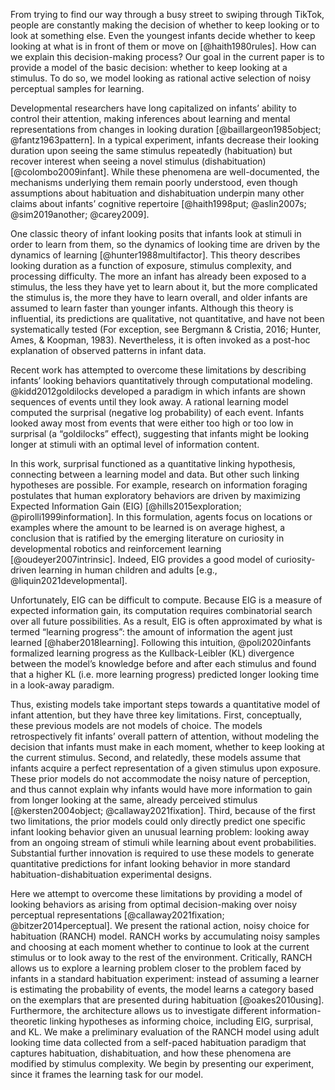 
From trying to find our way through a busy street to swiping through TikTok, people are constantly making the decision of whether to keep looking or to look at something else. Even the youngest infants decide whether to keep looking at what is in front of them or move on [@haith1980rules]. How can we explain this decision-making process? Our goal in the current paper is to provide a model of the basic decision: whether to keep looking at a stimulus. To do so, we model looking as rational active selection of noisy perceptual samples for learning.

Developmental researchers have long capitalized on infants’ ability to control their attention, making inferences about learning and mental representations from changes in looking duration [@baillargeon1985object; @fantz1963pattern]. In a typical experiment, infants decrease their looking duration upon seeing the same stimulus repeatedly (habituation) but recover interest when seeing a novel stimulus (dishabituation) [@colombo2009infant]. While these phenomena are well-documented, the mechanisms underlying them remain poorly understood, even though assumptions about habituation and dishabituation underpin many other claims about infants' cognitive repertoire  [@haith1998put; @aslin2007s; @sim2019another; @carey2009]. 

One classic theory of infant looking posits that infants look at stimuli in order to learn from them, so the dynamics of looking time are driven by the dynamics of learning [@hunter1988multifactor]. This theory describes looking duration as a function of exposure, stimulus complexity, and processing difficulty. The more an infant has already been exposed to a stimulus, the less they have yet to learn about it, but the more complicated the stimulus is, the more they have to learn overall, and older infants are assumed to learn faster than younger infants. Although this theory is influential, its predictions are qualitative, not quantitative, and have not been systematically tested (For exception, see Bergmann & Cristia, 2016; Hunter, Ames, & Koopman, 1983). Nevertheless, it is often invoked as a post-hoc explanation of observed patterns in infant data.

Recent work has attempted to overcome these limitations by describing infants’ looking behaviors quantitatively through computational modeling. @kidd2012goldilocks developed a paradigm in which infants are shown sequences of events until they look away. A rational learning model computed the surprisal (negative log probability) of each event. Infants looked away most from events that were either too high or too low in surprisal (a “goldilocks” effect), suggesting that infants might be looking longer at stimuli with an optimal level of information content. 

In this work, surprisal functioned as a quantitative linking hypothesis, connecting between a learning model and data. But other such linking hypotheses are possible. For example, research on information foraging postulates that human exploratory behaviors are driven by maximizing Expected Information Gain (EIG) [@hills2015exploration; @pirolli1999information]. In this formulation, agents focus on locations or examples where the amount to be learned is on average highest, a conclusion that is ratified by the emerging literature on curiosity in developmental robotics and reinforcement learning [@oudeyer2007intrinsic]. Indeed, EIG provides a good model of curiosity-driven learning in human children and adults [e.g., @liquin2021developmental]. 

Unfortunately, EIG can be difficult to compute. Because EIG is a measure of expected information gain, its computation requires combinatorial search over all future possibilities. As a result, EIG is often approximated by what is termed “learning progress”: the amount of information the agent just learned [@haber2018learning]. Following this intuition, @poli2020infants formalized learning progress as the Kullback-Leibler (KL) divergence between the model’s knowledge before and after each stimulus and found that a higher KL (i.e. more learning progress) predicted longer looking time in a look-away paradigm.

Thus, existing models take important steps towards a quantitative model of infant attention, but they have three key limitations. First, conceptually, these previous models are not models of choice. The models retrospectively fit infants’ overall pattern of attention, without modeling the decision that infants must make in each moment, whether to keep looking at the current stimulus. Second, and relatedly, these models assume that infants acquire a perfect representation of a given stimulus upon exposure. These prior models do not accommodate the noisy nature of perception, and thus cannot explain why infants would have more information to gain from longer looking at the same, already perceived stimulus [@kersten2004object; @callaway2021fixation]. Third, because of the first two limitations, the prior models could only directly predict one specific infant looking behavior given an unusual learning problem: looking away from an ongoing stream of stimuli while learning about event probabilities. Substantial further innovation is required to use these models to generate quantitative predictions for infant looking behavior in more standard habituation-dishabituation experimental designs.

Here we attempt to overcome these limitations by providing a model of looking behaviors as arising from optimal decision-making over noisy perceptual representations [@callaway2021fixation; @bitzer2014perceptual]. We present the rational action, noisy choice for habituation (RANCH) model. RANCH works by accumulating noisy samples and choosing at each moment whether to continue to look at the current stimulus or to look away to the rest of the environment. Critically, RANCH allows us to explore a learning problem closer to the problem faced by infants in a standard habituation experiment: instead of assuming a learner is estimating the probability of events, the model learns a category based on the exemplars that are presented during habituation [@oakes2010using]. Furthermore, the architecture allows us to investigate different information-theoretic linking hypotheses as informing choice, including EIG, surprisal, and KL. We make a preliminary evaluation of the RANCH model using adult looking time data collected from a self-paced habituation paradigm that captures habituation, dishabituation, and how these phenomena are modified by stimulus complexity. We begin by presenting our experiment, since it frames the learning task for our model.
